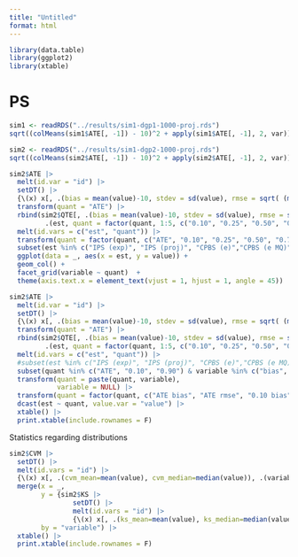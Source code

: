 ```yaml
---
title: "Untitled"
format: html
---
```


```r
library(data.table)
library(ggplot2)
library(xtable)
```


# PS

```r
sim1 <- readRDS("../results/sim1-dgp1-1000-proj.rds") 
sqrt((colMeans(sim1$ATE[, -1]) - 10)^2 + apply(sim1$ATE[, -1], 2, var)) |> barplot()
```

```r
sim2 <- readRDS("../results/sim1-dgp2-1000-proj.rds")
sqrt((colMeans(sim2$ATE[, -1]) - 10)^2 + apply(sim2$ATE[, -1], 2, var)) |> barplot()
```

```r
sim2$ATE |> 
  melt(id.var = "id") |> 
  setDT() |> 
  {\(x) x[, .(bias = mean(value)-10, stdev = sd(value), rmse = sqrt( (mean(value)-10)^2 + var(value))), .(est=variable)]}() |> 
  transform(quant = "ATE") |> 
  rbind(sim2$QTE[, .(bias = mean(value)-10, stdev = sd(value), rmse = sqrt( (mean(value)-10)^2 + var(value))), 
         .(est, quant = factor(quant, 1:5, c("0.10", "0.25", "0.50", "0.75", "0.90")))] ) |> 
  melt(id.vars = c("est", "quant")) |> 
  transform(quant = factor(quant, c("ATE", "0.10", "0.25", "0.50", "0.75", "0.90"))) |> 
  subset(est %in% c("IPS (exp)", "IPS (proj)", "CPBS (e)","CPBS (e MQ)" ,"CBPS (e MP)", "CPBS (e P)")) |> 
  ggplot(data = _, aes(x = est, y = value)) +
  geom_col() +
  facet_grid(variable ~ quant)  +
  theme(axis.text.x = element_text(vjust = 1, hjust = 1, angle = 45))

```

```r
sim2$ATE |> 
  melt(id.var = "id") |> 
  setDT() |> 
  {\(x) x[, .(bias = mean(value)-10, stdev = sd(value), rmse = sqrt( (mean(value)-10)^2 + var(value))), .(est=variable)]}() |> 
  transform(quant = "ATE") |> 
  rbind(sim2$QTE[, .(bias = mean(value)-10, stdev = sd(value), rmse = sqrt( (mean(value)-10)^2 + var(value))), 
         .(est, quant = factor(quant, 1:5, c("0.10", "0.25", "0.50", "0.75", "0.90")))] ) |> 
  melt(id.vars = c("est", "quant")) |> 
  #subset(est %in% c("IPS (exp)", "IPS (proj)", "CPBS (e)","CPBS (e MQ)" ,"CBPS (e MP)", "CPBS (e P)")) |>  
  subset(quant %in% c("ATE", "0.10", "0.90") & variable %in% c("bias", "rmse")) |> 
  transform(quant = paste(quant, variable),
            variable = NULL) |> 
  transform(quant = factor(quant, c("ATE bias", "ATE rmse", "0.10 bias", "0.10 rmse", "0.90 bias", "0.90 rmse"))) |> 
  dcast(est ~ quant, value.var = "value") |> 
  xtable() |> 
  print.xtable(include.rownames = F)
```

Statistics regarding distributions

```r
sim2$CVM |> 
  setDT() |> 
  melt(id.vars = "id") |> 
  {\(x) x[, .(cvm_mean=mean(value), cvm_median=median(value)), .(variable)]}() |> 
  merge(x = _,
        y = {sim2$KS |> 
                setDT() |> 
                melt(id.vars = "id") |> 
                {\(x) x[, .(ks_mean=mean(value), ks_median=median(value)), .(variable)]}() },
        by = "variable") |> 
  xtable() |> 
  print.xtable(include.rownames = F)
```

